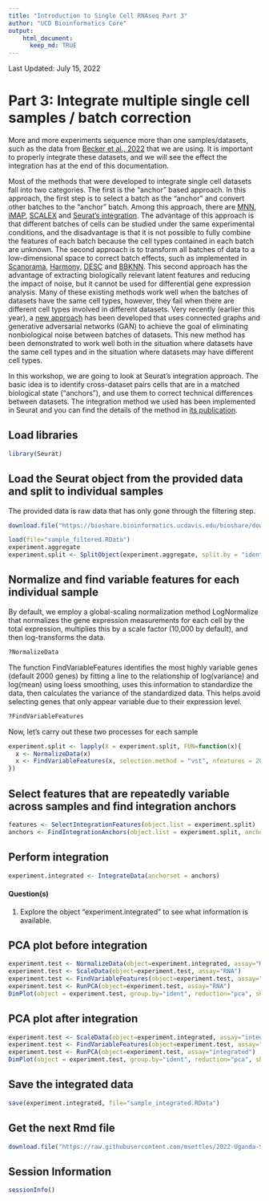 ```yaml
---
title: "Introduction to Single Cell RNAseq Part 3"
author: "UCD Bioinformatics Core"
output:
    html_document:
      keep_md: TRUE
---
```



Last Updated: July 15, 2022

# Part 3: Integrate multiple single cell samples / batch correction

More and more experiments sequence more than one samples/datasets, such as the data from [Becker et al., 2022](https://www.nature.com/articles/s41588-022-01088-x) that we are using. It is important to properly integrate these datasets, and we will see the effect the integration has at the end of this documentation.

Most of the methods that were developed to integrate single cell datasets fall into two categories. The first is the "anchor" based approach. In this approach, the first step is to select a batch as the "anchor" and convert other batches to the "anchor" batch. Among this approach, there are [MNN](https://github.com/MarioniLab/MNN2017), [iMAP](https://github.com/Svvord/iMAP), [SCALEX](https://github.com/jsxlei/SCALEX) and [Seurat's integration](https://www.cell.com/cell/fulltext/S0092-8674(19)30559-8). The advantage of this approach is that different batches of cells can be studied under the same experimental conditions, and the disadvantage is that it is not possible to fully combine the features of each batch because the cell types contained in each batch are unknown. The second approach is to transform all batches of data to a low-dimensional space to correct batch effects, such as implemented in [Scanorama](https://github.com/brianhie/scanorama), [Harmony](https://github.com/immunogenomics/harmony), [DESC](https://www.nature.com/articles/s41467-020-15851-3) and [BBKNN](https://github.com/Teichlab/bbknn). This second approach has the advantage of extracting biologically relevant latent features and reducing the impact of noise, but it cannot be used for differential gene expression analysis. Many of these existing methods work well when the batches of datasets have the same cell types, however, they fail when there are different cell types involved in different datasets. Very recently (earlier this year), a [new approach](https://www.mdpi.com/1422-0067/23/4/2082) has been developed that uses connected graphs and generative adversarial networks (GAN) to achieve the goal of eliminating nonbiological noise between batches of datasets. This new method has been demonstrated to work well both in the situation where datasets have the same cell types and in the situation where datasets may have different cell types.


In this workshop, we are going to look at Seurat's integration approach. The basic idea is to identify cross-dataset pairs cells that are in a matched biological state ("anchors"), and use them to correct technical differences between datasets. The integration method we used has been implemented in Seurat and you can find the details of the method in [its publication](https://www.cell.com/cell/fulltext/S0092-8674(19)30559-8).


## Load libraries
```r
library(Seurat)
```

## Load the Seurat object from the provided data and split to individual samples

The provided data is raw data that has only gone through the filtering step.

```r
download.file("https://bioshare.bioinformatics.ucdavis.edu/bioshare/download/feb28v7lew62um4/sample_filtered.RData", "sample_filtered.RData")
```


```r
load(file="sample_filtered.RData")
experiment.aggregate
experiment.split <- SplitObject(experiment.aggregate, split.by = "ident")
```

## Normalize and find variable features for each individual sample

By default, we employ a global-scaling normalization method LogNormalize that normalizes the gene expression measurements for each cell by the total expression, multiplies this by a scale factor (10,000 by default), and then log-transforms the data.


```r
?NormalizeData
```

The function FindVariableFeatures identifies the most highly variable genes (default 2000 genes) by fitting a line to the relationship of log(variance) and log(mean) using loess smoothing, uses this information to standardize the data, then calculates the variance of the standardized data.  This helps avoid selecting genes that only appear variable due to their expression level.


```r
?FindVariableFeatures
```

Now, let's carry out these two processes for each sample


```r
experiment.split <- lapply(X = experiment.split, FUN=function(x){
  x <- NormalizeData(x)
  x <- FindVariableFeatures(x, selection.method = "vst", nfeatures = 2000)
})
```

## Select features that are repeatedly variable across samples and find integration anchors

```r
features <- SelectIntegrationFeatures(object.list = experiment.split)
anchors <- FindIntegrationAnchors(object.list = experiment.split, anchor.features = features)
```


## Perform integration

```r
experiment.integrated <- IntegrateData(anchorset = anchors)
```


#### Question(s)

1. Explore the object "experiment.integrated" to see what information is available.

## PCA plot before integration

```r
experiment.test <- NormalizeData(object=experiment.integrated, assay="RNA")
experiment.test <- ScaleData(object=experiment.test, assay="RNA")
experiment.test <- FindVariableFeatures(object=experiment.test, assay="RNA")
experiment.test <- RunPCA(object=experiment.test, assay="RNA")
DimPlot(object = experiment.test, group.by="ident", reduction="pca", shuffle=TRUE)
```

## PCA plot after integration

```r
experiment.test <- ScaleData(object=experiment.integrated, assay="integrated")
experiment.test <- FindVariableFeatures(object=experiment.test, assay="integrated")
experiment.test <- RunPCA(object=experiment.test, assay="integrated")
DimPlot(object = experiment.test, group.by="ident", reduction="pca", shuffle=TRUE)
```

## Save the integrated data

```r
save(experiment.integrated, file="sample_integrated.RData")
```

## Get the next Rmd file
```r
download.file("https://raw.githubusercontent.com/msettles/2022-Uganda-Single-Cell-RNA-Seq-Analysis/main/data_analysis/scRNA_Workshop-PART4.Rmd", "scRNA_Workshop-PART4.Rmd")
```

## Session Information
```r
sessionInfo()
```
